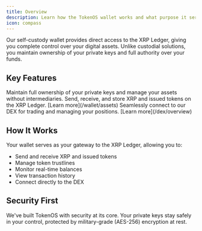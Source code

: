 ```yaml
---
title: Overview
description: Learn how the TokenOS wallet works and what purpose it serves.
icon: compass
---
```


Our self-custody wallet provides direct access to the XRP Ledger, giving you complete control over your digital assets. Unlike custodial solutions, you maintain ownership of your private keys and full authority over your funds.

## Key Features

<AccordionGroup>
  <Accordion title="Self-custody" icon="key">
    Maintain full ownership of your private keys and manage your assets without intermediaries.
  </Accordion>
  
  <Accordion title="Asset management" icon="coins">
    Send, receive, and store XRP and issued tokens on the XRP Ledger. [Learn more](/wallet/assets)
  </Accordion>

<Accordion title="Direct Integration" icon="plug">
  Seamlessly connect to our DEX for trading and managing your positions. [Learn
  more](/dex/overview)
</Accordion>

</AccordionGroup>

## How It Works

Your wallet serves as your gateway to the XRP Ledger, allowing you to:

- Send and receive XRP and issued tokens
- Manage token trustlines
- Monitor real-time balances
- View transaction history
- Connect directly to the DEX

## Security First

We've built TokenOS with security at its core. Your private keys stay safely in your control, protected by military-grade (AES-256) encryption at rest.
